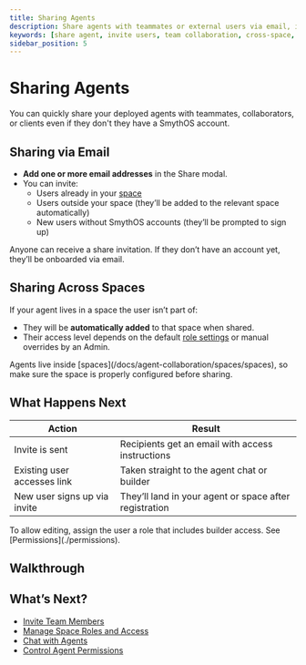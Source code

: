 ```yaml
---
title: Sharing Agents
description: Share agents with teammates or external users via email, including across spaces. Invite both existing SmythOS users and new ones.
keywords: [share agent, invite users, team collaboration, cross-space, SmythOS access]
sidebar_position: 5
---
```


# Sharing Agents

You can quickly share your deployed agents with teammates, collaborators, or clients even if they don't they have a SmythOS account.

<Spacer size="md" />

## Sharing via Email

- **Add one or more email addresses** in the Share modal.
- You can invite:
  - Users already in your [space](/docs/agent-collaboration/spaces/spaces)
  - Users outside your space (they’ll be added to the relevant space automatically)
  - New users without SmythOS accounts (they’ll be prompted to sign up)

<SuccessCallout title="No SmythOS account? No problem.">
Anyone can receive a share invitation. If they don’t have an account yet, they’ll be onboarded via email.
</SuccessCallout>

<Spacer size="md" />

## Sharing Across Spaces

If your agent lives in a space the user isn’t part of:

- They will be **automatically added** to that space when shared.
- Their access level depends on the default [role settings](/docs/agent-collaboration/permissions) or manual overrides by an Admin.

<TipCallout title="Spaces control access">
Agents live inside [spaces](/docs/agent-collaboration/spaces/spaces), so make sure the space is properly configured before sharing.
</TipCallout>

<Spacer size="md" />

## What Happens Next

| Action                            | Result                                                                 |
|----------------------------------|------------------------------------------------------------------------|
| Invite is sent                   | Recipients get an email with access instructions                       |
| Existing user accesses link      | Taken straight to the agent chat or builder                            |
| New user signs up via invite     | They’ll land in your agent or space after registration                 |

<InfoCallout title="Shared users can’t edit unless given permissions">
To allow editing, assign the user a role that includes builder access. See [Permissions](./permissions).
</InfoCallout>

<Spacer size="md" />

## Walkthrough

<Arcade 
  src="https://demo.arcade.software/GWCWe5Quxs2k73eiJPl5?embed&embed_mobile=tab&embed_desktop=inline&show_copy_link=true"
  title="Share Agent | SmythOS" 
/>

<Spacer size="md" />

## What’s Next?

- [Invite Team Members](/docs/agent-collaboration/spaces/invite-members)  
- [Manage Space Roles and Access](/docs/agent-collaboration/spaces/spaces)  
- [Chat with Agents](/docs/agent-collaboration/chat-with-agent)  
- [Control Agent Permissions](/docs/agent-collaboration/permissions)
